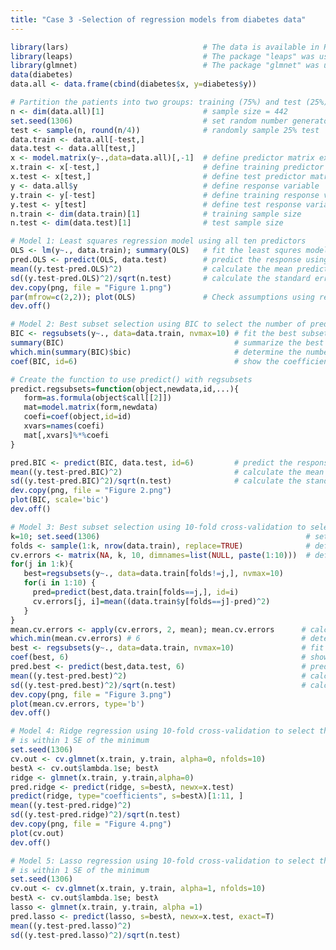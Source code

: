 ```yaml
---
title: "Case 3 -Selection of regression models from diabetes data"
---
```


```r
library(lars)                              # The data is available in R package “lars” 
library(leaps)                             # The package "leaps" was used to perform best subset selection by function regsubsets() 
library(glmnet)                            # The package "glmnet" was used to perform Ridge Regression and Lasso
data(diabetes)
data.all <- data.frame(cbind(diabetes$x, y=diabetes$y))

# Partition the patients into two groups: training (75%) and test (25%)
n <- dim(data.all)[1]                      # sample size = 442
set.seed(1306)                             # set random number generator seed to enable repeatability of results
test <- sample(n, round(n/4))              # randomly sample 25% test
data.train <- data.all[-test,]
data.test <- data.all[test,]
x <- model.matrix(y~.,data=data.all)[,-1]  # define predictor matrix excl intercept col of 1s 
x.train <- x[-test,]                       # define training predictor matrix
x.test <- x[test,]                         # define test predictor matrix
y <- data.all$y                            # define response variable
y.train <- y[-test]                        # define training response variable
y.test <- y[test]                          # define test response variable
n.train <- dim(data.train)[1]              # training sample size
n.test <- dim(data.test)[1]                # test sample size

# Model 1: Least squares regression model using all ten predictors 
OLS <- lm(y~., data.train); summary(OLS)   # fit the least squres model using training data
pred.OLS <- predict(OLS, data.test)        # predict the response using test data
mean((y.test-pred.OLS)^2)                  # calculate the mean prediction error (MSE)
sd((y.test-pred.OLS)^2)/sqrt(n.test)       # calculate the standard error of MSE
dev.copy(png, file = "Figure 1.png")
par(mfrow=c(2,2)); plot(OLS)               # Check assumptions using residual and Q-Q plots
dev.off()

# Model 2: Best subset selection using BIC to select the number of predictors
BIC <- regsubsets(y~., data=data.train, nvmax=10) # fit the best subset model using training data
summary(BIC)                                      # summarize the best subset model 
which.min(summary(BIC)$bic)                       # determine the number of variables with the lowest BIC value
coef(BIC, id=6)                                   # show the coefficient estimates for the model above

# Create the function to use predict() with regsubsets 
predict.regsubsets=function(object,newdata,id,...){
   form=as.formula(object$call[[2]])
   mat=model.matrix(form,newdata)
   coefi=coef(object,id=id)
   xvars=names(coefi)
   mat[,xvars]%*%coefi
}

pred.BIC <- predict(BIC, data.test, id=6)         # predict the response using test data
mean((y.test-pred.BIC)^2)                         # calculate the mean prediction error (MSE)
sd((y.test-pred.BIC)^2)/sqrt(n.test)              # calculate the standard error of MSE
dev.copy(png, file = "Figure 2.png")
plot(BIC, scale='bic')
dev.off()

# Model 3: Best subset selection using 10-fold cross-validation to select the number of predictors 
k=10; set.seed(1306)                                              # set k fold and random seed               
folds <- sample(1:k, nrow(data.train), replace=TRUE)              # define each fold
cv.errors <- matrix(NA, k, 10, dimnames=list(NULL, paste(1:10)))  # define the matrix for CV errors
for(j in 1:k){
   best=regsubsets(y~., data=data.train[folds!=j,], nvmax=10)
   for(i in 1:10) {
     pred=predict(best,data.train[folds==j,], id=i)
     cv.errors[j, i]=mean((data.train$y[folds==j]-pred)^2)
   }
}
mean.cv.errors <- apply(cv.errors, 2, mean); mean.cv.errors      # calculate the mean CV error
which.min(mean.cv.errors) # 6                                    # determine the number of variables with the lowest CV error
best <- regsubsets(y~., data=data.train, nvmax=10)               # fit the best subset model using training data
coef(best, 6)                                                    # show the coefficient estimates for the model above
pred.best <- predict(best,data.test, 6)                          # predict the response using test data
mean((y.test-pred.best)^2)                                       # calculate the mean prediction error (MSE)
sd((y.test-pred.best)^2)/sqrt(n.test)                            # calculate the standard error of MSE
dev.copy(png, file = "Figure 3.png")
plot(mean.cv.errors, type='b')
dev.off()

# Model 4: Ridge regression using 10-fold cross-validation to select the largest value of λ such that the cross-validation error
# is within 1 SE of the minimum
set.seed(1306) 
cv.out <- cv.glmnet(x.train, y.train, alpha=0, nfolds=10)
bestλ <- cv.out$lambda.1se; bestλ
ridge <- glmnet(x.train, y.train,alpha=0) 
pred.ridge <- predict(ridge, s=bestλ, newx=x.test)
predict(ridge, type="coefficients", s=bestλ)[1:11, ]
mean((y.test-pred.ridge)^2)
sd((y.test-pred.ridge)^2)/sqrt(n.test)  
dev.copy(png, file = "Figure 4.png")
plot(cv.out)
dev.off()

# Model 5: Lasso regression using 10-fold cross-validation to select the largest value of λ such that the cross-validation error 
# is within 1 SE of the minimum
set.seed(1306)
cv.out <- cv.glmnet(x.train, y.train, alpha=1, nfolds=10)
bestλ <- cv.out$lambda.1se; bestλ
lasso <- glmnet(x.train, y.train, alpha =1)
pred.lasso <- predict(lasso, s=bestλ, newx=x.test, exact=T) 
mean((y.test-pred.lasso)^2)
sd((y.test-pred.lasso)^2)/sqrt(n.test) 
```

